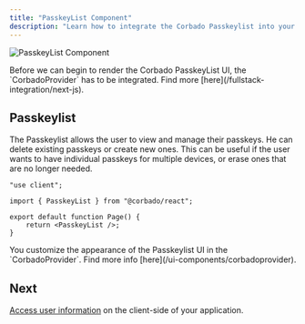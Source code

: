 ```yaml
---
title: "PasskeyList Component"
description: "Learn how to integrate the Corbado Passkeylist into your Next.js application."
---
```



![PasskeyList Component](/images/frontend-integration/ui-components/passkeylist/passkeylist.webp)

<Warning>
    Before we can begin to render the Corbado PasskeyList UI, the `CorbadoProvider` has to be integrated.
    Find more [here](/fullstack-integration/next-js).
</Warning>

## Passkeylist

The Passkeylist allows the user to view and manage their passkeys.
He can delete existing passkeys or create new ones.
This can be useful if the user wants to have individual passkeys for multiple devices, or erase ones
that are no longer needed.

```tsx app/user-management/page.tsx
"use client";

import { PasskeyList } from "@corbado/react";

export default function Page() {
    return <PasskeyList />;
}
```

<Note>
    You customize the appearance of the Passkeylist UI in the `CorbadoProvider`.
    Find more info [here](/ui-components/corbadoprovider).
</Note>

<StylingTranslationCards />

## Next

[Access user information](/fullstack-integration/next-js/authentication-state-client) on the client-side of your application.